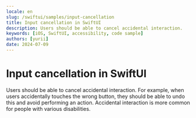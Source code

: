 ```yaml
---
locale: en
slug: /swiftui/samples/input-cancellation
title: Input cancellation in SwiftUI
description: Users should be able to cancel accidental interaction.
keywords: [iOS, SwiftUI, accessibility, code sample]
authors: [yurii]
date: 2024-07-09
---
```


# Input cancellation in SwiftUI

Users should be able to cancel accidental interaction. For example, when users accidentally touches the wrong button, they should be able to undo this and avoid performing an action. Accidental interaction is more common for people with various disabilities.

<CodeSample id="input-cancellation" platform="swiftui" locale="en"/>

